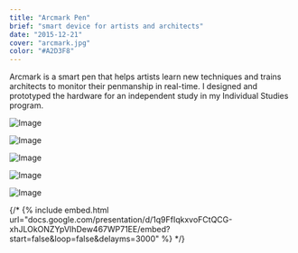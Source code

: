 ```yaml
---
title: "Arcmark Pen"
brief: "smart device for artists and architects"
date: "2015-12-21"
cover: "arcmark.jpg"
color: "#A2D3F8"
---
```


Arcmark is a smart pen that helps artists learn new techniques and trains architects to monitor their penmanship in real-time. I designed and prototyped the hardware for an independent study in my Individual Studies program.

![Image](@/images/projects/arcmark/pen-diagram-2.png)

![Image](@/images/projects/arcmark/IMG_0552.JPG)

![Image](@/images/projects/arcmark/pen-render-1.png)

![Image](@/images/projects/arcmark/arcmark.jpg)

![Image](@/images/projects/arcmark/arcmark_logo.jpg)

{/* {% include embed.html url="docs.google.com/presentation/d/1q9FfIqkxvoFCtQCG-xhJLOkONZYpVIhDew467WP71EE/embed?start=false&loop=false&delayms=3000" %} */}
